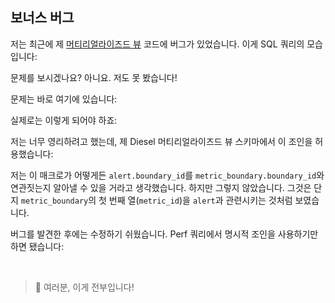 
## 보너스 버그

저는 최근에 제 [머티리얼라이즈드 뷰][materialized view] 코드에 버그가 있었습니다.
이게 SQL 쿼리의 모습입니다:

<BonusBugSql />

문제를 보시겠나요? 아니요. 저도 못 봤습니다!

문제는 바로 여기에 있습니다:

<BonusBugSqlIssue />

실제로는 이렇게 되어야 하죠:

<BonusBugSqlFix />

저는 너무 영리하려고 했는데,
제 Diesel 머티리얼라이즈드 뷰 스키마에서 이 조인을 허용했습니다:

<BonusBugRustSchema />

저는 이 매크로가 어떻게든 `alert.boundary_id`를 `metric_boundary.boundary_id`와 연관짓는지 알아낼 수 있을 거라고 생각했습니다.
하지만 그렇지 않았습니다.
그것은 단지 `metric_boundary`의 첫 번째 열(`metric_id`)을 `alert`과 관련시키는 것처럼 보였습니다.

버그를 발견한 후에는 수정하기 쉬웠습니다.
Perf 쿼리에서 명시적 조인을 사용하기만 하면 됐습니다:

<BonusBugRustLeftJoin />

<br />

> 🐰 여러분, 이게 전부입니다!

[materialized view]: #materialized-view